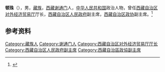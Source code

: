 '''顿珠'''（{{bd|1940年|}}），男，[[藏族|藏族]]，[[西藏|西藏]][[谢通门|谢通门]]人，[[中华人民共和国|中华人民共和国]]政治人物，曾任[[西藏自治区对外经济贸易厅|西藏自治区对外经济贸易厅]]厅长，[[西藏自治区人民政府|西藏自治区人民政府]]副主席，[[西藏自治区政协|西藏自治区政协]]副主席。<ref>{{Cite book|title=中华人民共和国职官志|author=何虎生, 李耀东, 向常福主编|publisher=中国社会出版社|year=2003|isbn=9787800883934|location=北京|pages=}}</ref>

== 参考资料 ==
{{reflist}}

{{中国人物小作品}}

{{Authority control}}
{{DEFAULTSORT:}}
[[Category:藏族人|Category:藏族人]]
[[Category:谢通门人|Category:谢通门人]]
[[Category:西藏自治区对外经济贸易厅厅长|Category:西藏自治区对外经济贸易厅厅长]]
[[Category:西藏自治区人民政府副主席|Category:西藏自治区人民政府副主席]]
[[Category:西藏自治區政協副主席|Category:西藏自治區政協副主席]]